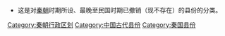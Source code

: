 * 这是对[[秦朝|秦朝]]时期所设、最晚至民国时期已撤销（现不存在）的县份的分类。

[[Category:秦朝行政区划|Category:秦朝行政区划]]
[[Category:中国古代县份|Category:中国古代县份]]
[[Category:秦国县份|Category:秦国县份]]